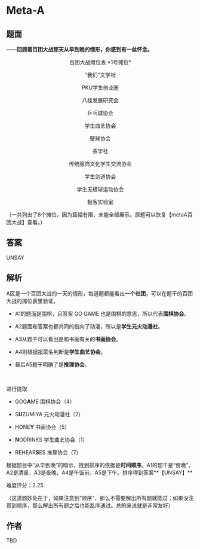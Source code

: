 # Meta-A

## 题面

**——回顾着百团大战那天从早到晚的情形，你感到有一丝怀念。**
<center>
百团大战摊位表
*1号摊位*

“我们”文学社

PKU学生创业圈

八桂发展研究会

乒乓球协会

学生曲艺协会

壁球协会

茶学社

传统服饰文化学生交流协会

学生剑道协会

学生无极球运动协会

极客实验室
</center>
（一共列出了8个摊位，因为篇幅有限，未能全部展示。原题可以恢复【metaA百团大战】查看。）

## 答案

UNSAY

## 解析

A区是一个百团大战的一天的情形，每道题都能看出**一个社团**，可以在题干的百团大战的摊位表里验证。

- A1的题面是围棋，且答案 GO GAME 也是围棋的意思，所以代表**围棋协会**。

- A2题面和答案也都共同的指向了动漫，所以是**学生元火动漫社**。

- A3从题干可以看出是和书画有关的**书画协会**。

- A4则根据报菜名判断是**学生曲艺协会**。

- 最后A5题干明确了是**推理协会**。

<br>

进行提取

- GOG**A**ME 围棋协会（4）

- S**U**ZUMIYA 元火动漫社（2）

- HONE**Y** 书画协会（5）

- **N**ODRINKS 学生曲艺协会（1）

- REHEAR**S**ES 推理协会（7）

根据题目中“从早到晚”的暗示，找到排序的依据是**时间顺序**。A1的题干是“傍晚”，A2是清晨，A3是夜晚，A4是午饭前，A5是下午。排序得到答案**【UNSAY】**

难度评分：2.25

（这道题妙处在于，如果注意到“顺序”，那么不需要解出所有题就能过；如果没注意到顺序，那么解出所有题之后也能乱序通过。总的来说就是非常友好）


## 作者

TBD